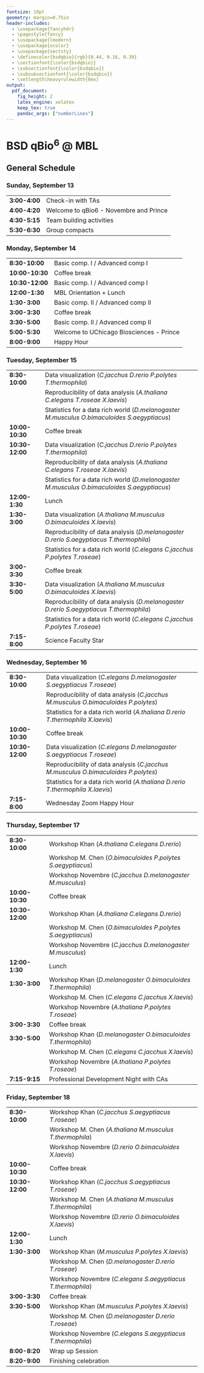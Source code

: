 ```yaml
---
fontsize: 10pt
geometry: margin=0.75in
header-includes:
  - \usepackage{fancyhdr}
  - \pagestyle{fancy}
  - \usepackage{lmodern}
  - \usepackage{xcolor}
  - \usepackage{sectsty}
  - \definecolor{bsdqbio}{rgb}{0.44, 0.16, 0.39}
  - \sectionfont{\color{bsdqbio}}
  - \subsectionfont{\color{bsdqbio}}
  - \subsubsectionfont{\color{bsdqbio}}
  - \setlength\heavyrulewidth{0ex}
output:
  pdf_document:
    fig_height: 2
    latex_engine: xelatex
    keep_tex: true
    pandoc_args: ["numberLines"]
---
```

# BSD qBio$^6$ @ MBL

## General Schedule
### Sunday, September 13 

------------------    ------------------------------------------
**3:00-4:00**         Check-in with TAs                         
**4:00-4:20**         Welcome to qBio6 - Novembre and Prince    
**4:30-5:15**         Team building activities                  
**5:30-6:30**         Group compacts                            
------------------    ------------------------------------------

### Monday, September 14 

------------------    ------------------------------------------
**8:30-10:00**        Basic comp. I / Advanced comp I           
**10:00-10:30**       Coffee break                              
**10:30-12:00**       Basic comp. I / Advanced comp I           
**12:00-1:30**        MBL Orientation + Lunch                   
**1:30-3:00**         Basic comp. II / Advanced comp II         
**3:00-3:30**         Coffee break                              
**3:30-5:00**         Basic comp. II / Advanced comp II         
**5:00-5:30**         Welcome to UChicago Biosciences - Prince  
**8:00-9:00**         Happy Hour                                
------------------    ------------------------------------------

### Tuesday, September 15 

------------------    ------------------------------------------
**8:30-10:00**        Data visualization                         (*C.jacchus D.rerio P.polytes T.thermophila*)
                      Reproducibility of data analysis           (*A.thaliana C.elegans T.roseae X.laevis*)
                      Statistics for a data rich world           (*D.melanogaster M.musculus O.bimaculoides S.aegyptiacus*)
**10:00-10:30**       Coffee break                              
**10:30-12:00**       Data visualization                         (*C.jacchus D.rerio P.polytes T.thermophila*)
                      Reproducibility of data analysis           (*A.thaliana C.elegans T.roseae X.laevis*)
                      Statistics for a data rich world           (*D.melanogaster M.musculus O.bimaculoides S.aegyptiacus*)
**12:00-1:30**        Lunch                                     
**1:30-3:00**         Data visualization                         (*A.thaliana M.musculus O.bimaculoides X.laevis*)
                      Reproducibility of data analysis           (*D.melanogaster D.rerio S.aegyptiacus T.thermophila*)
                      Statistics for a data rich world           (*C.elegans C.jacchus P.polytes T.roseae*)
**3:00-3:30**         Coffee break                              
**3:30-5:00**         Data visualization                         (*A.thaliana M.musculus O.bimaculoides X.laevis*)
                      Reproducibility of data analysis           (*D.melanogaster D.rerio S.aegyptiacus T.thermophila*)
                      Statistics for a data rich world           (*C.elegans C.jacchus P.polytes T.roseae*)
**7:15-8:00**         Science Faculty Star                      
------------------    ------------------------------------------

### Wednesday, September 16 

------------------    ------------------------------------------
**8:30-10:00**        Data visualization                         (*C.elegans D.melanogaster S.aegyptiacus T.roseae*)
                      Reproducibility of data analysis           (*C.jacchus M.musculus O.bimaculoides P.polytes*)
                      Statistics for a data rich world           (*A.thaliana D.rerio T.thermophila X.laevis*)
**10:00-10:30**       Coffee break                              
**10:30-12:00**       Data visualization                         (*C.elegans D.melanogaster S.aegyptiacus T.roseae*)
                      Reproducibility of data analysis           (*C.jacchus M.musculus O.bimaculoides P.polytes*)
                      Statistics for a data rich world           (*A.thaliana D.rerio T.thermophila X.laevis*)
**7:15-8:00**          Wednesday Zoom Happy Hour                
------------------    ------------------------------------------

### Thursday, September 17 

------------------    ------------------------------------------
**8:30-10:00**        Workshop Khan                              (*A.thaliana C.elegans D.rerio*)
                      Workshop M. Chen                           (*O.bimaculoides P.polytes S.aegyptiacus*)
                      Workshop Novembre                          (*C.jacchus D.melanogaster M.musculus*)
**10:00-10:30**       Coffee break                              
**10:30-12:00**       Workshop Khan                              (*A.thaliana C.elegans D.rerio*)
                      Workshop M. Chen                           (*O.bimaculoides P.polytes S.aegyptiacus*)
                      Workshop Novembre                          (*C.jacchus D.melanogaster M.musculus*)
**12:00-1:30**        Lunch                                     
**1:30-3:00**         Workshop Khan                              (*D.melanogaster O.bimaculoides T.thermophila*)
                      Workshop M. Chen                           (*C.elegans C.jacchus X.laevis*)
                      Workshop Novembre                          (*A.thaliana P.polytes T.roseae*)
**3:00-3:30**         Coffee break                              
**3:30-5:00**         Workshop Khan                              (*D.melanogaster O.bimaculoides T.thermophila*)
                      Workshop M. Chen                           (*C.elegans C.jacchus X.laevis*)
                      Workshop Novembre                          (*A.thaliana P.polytes T.roseae*)
**7:15-9:15**         Professional Development Night with CAs   
------------------    ------------------------------------------

### Friday, September 18 

------------------    ------------------------------------------
**8:30-10:00**        Workshop Khan                              (*C.jacchus S.aegyptiacus T.roseae*)
                      Workshop M. Chen                           (*A.thaliana M.musculus T.thermophila*)
                      Workshop Novembre                          (*D.rerio O.bimaculoides X.laevis*)
**10:00-10:30**       Coffee break                              
**10:30-12:00**       Workshop Khan                              (*C.jacchus S.aegyptiacus T.roseae*)
                      Workshop M. Chen                           (*A.thaliana M.musculus T.thermophila*)
                      Workshop Novembre                          (*D.rerio O.bimaculoides X.laevis*)
**12:00-1:30**        Lunch                                     
**1:30-3:00**         Workshop Khan                              (*M.musculus P.polytes X.laevis*)
                      Workshop M. Chen                           (*D.melanogaster D.rerio T.roseae*)
                      Workshop Novembre                          (*C.elegans S.aegyptiacus T.thermophila*)
**3:00-3:30**         Coffee break                              
**3:30-5:00**         Workshop Khan                              (*M.musculus P.polytes X.laevis*)
                      Workshop M. Chen                           (*D.melanogaster D.rerio T.roseae*)
                      Workshop Novembre                          (*C.elegans S.aegyptiacus T.thermophila*)
**8:00-8:20**         Wrap up Session                           
**8:20-9:00**         Finishing celebration                     
------------------    ------------------------------------------

